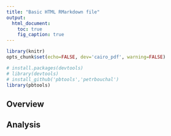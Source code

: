 ```yaml
---
title: "Basic HTML RMarkdown file"
output:
  html_document:
    toc: true
    fig_caption: true
---
```


``` r
library(knitr)
opts_chunk$set(echo=FALSE, dev='cairo_pdf', warning=FALSE)
```

``` r
# install.packages(devtools)
# library(devtools)
# install_github('pbtools','petrbouchal')
library(pbtools)
```
## Overview

## Analysis
